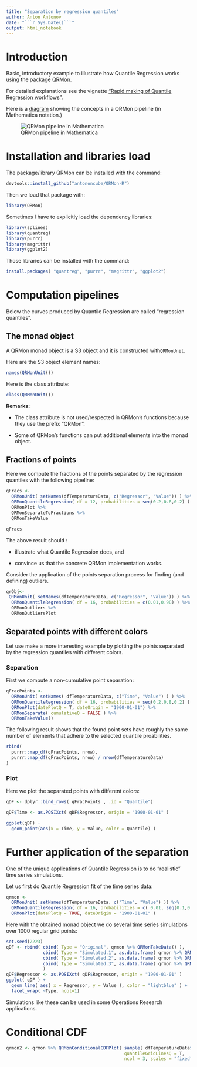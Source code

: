 ```yaml
---
title: "Separation by regression quantiles"
author: Anton Antonov
date: "```r Sys.Date()```"
output: html_notebook
---
```


# Introduction

Basic, introductory example to illustrate how Quantile Regression works using the package 
[QRMon](https://github.com/antononcube/QRMon-R).

For detailed explanations see the vignette 
["Rapid making of Quantile Regression workflows"](https://htmlpreview.github.io/?https://github.com/antononcube/QRMon-R/blob/master/notebooks/rapid-making-of-qr-workflows.html).

Here is a 
[diagram](https://github.com/antononcube/MathematicaForPrediction/raw/master/MarkdownDocuments/Diagrams/A-monad-for-Quantile-Regression-workflows/QRMon-pipeline.jpg)
showing the concepts in a QRMon pipeline (in Mathematica notation.)

![QRMon pipeline in Mathematica](https://github.com/antononcube/MathematicaForPrediction/raw/master/MarkdownDocuments/Diagrams/A-monad-for-Quantile-Regression-workflows/QRMon-pipeline.jpg)

# Installation and libraries load

The package/library QRMon can be installed with the command:

```r
devtools::install_github("antononcube/QRMon-R")
```

Then we load that package with:

```r
library(QRMon)
```

Sometimes I have to explicitly load the dependency libraries:

```r
library(splines)
library(quantreg)
library(purrr)
library(magrittr)
library(ggplot2)
```

Those libraries can be installed with the command:

```r
install.packages( "quantreg", "purrr", "magrittr", "ggplot2")
```


# Computation pipelines

Below the curves produced by Quantile Regression are called "regression quantiles".

## The monad object

A QRMon monad object is a S3 object and it is constructed with`QRMonUnit`.

Here are the S3 object element names: 

```r
names(QRMonUnit())
```

Here is the class attribute:

```r
class(QRMonUnit())
```

**Remarks:**

- The class attribute is not used/respected in QRMon's functions because they use the prefix "QRMon".

- Some of QRMon's functions can put additional elements into the monad object.

## Fractions of points 

Here we compute the fractions of the points separated by the regression quantiles with 
the following pipeline:

```r
qFracs <-
  QRMonUnit( setNames(dfTemperatureData, c("Regressor", "Value")) ) %>%      # Get data
  QRMonQuantileRegression( df = 12, probabilities = seq(0.2,0.8,0.2) ) %>%   # Quantile Regression with B-splines
  QRMonPlot %>%                                                              # Plot data and regression quantiles
  QRMonSeparateToFractions %>%                                               # Separate the points and find fractions
  QRMonTakeValue                                                             # Take the value of the monad object
```


```r
qFracs
```

The above result should :

- illustrate what Quantile Regression does, and

- convince us that the concrete QRMon implementation works.

Consider the application of the points separation process for finding (and defining) outliers.

```r
qrObj<-
 QRMonUnit( setNames(dfTemperatureData, c("Regressor", "Value")) ) %>%
  QRMonQuantileRegression( df = 16, probabilities = c(0.01,0.98) ) %>% 
  QRMonOutliers %>% 
  QRMonOutliersPlot
```

## Separated points with different colors 

Let use make a more interesting example by plotting the points separated by the regression quantiles
with different colors.

### Separation

First we compute a non-cumulative point separation:

```r
qFracPoints <-
  QRMonUnit( setNames( dfTemperatureData, c("Time", "Value") ) ) %>%
  QRMonQuantileRegression( df = 16, probabilities = seq(0.2,0.8,0.2) ) %>%
  QRMonPlot(datePlotQ = T, dateOrigin = "1900-01-01") %>%               # Make a date-axis plot
  QRMonSeparate( cumulativeQ = FALSE ) %>%                              # Non-cumulative point sets
  QRMonTakeValue()
```

The following result shows that the found point sets have roughly the same number of elements that adhere 
to the selected quantile proabilities.

```r
rbind(
  purrr::map_df(qFracPoints, nrow),
  purrr::map_df(qFracPoints, nrow) / nrow(dfTemperatureData)
)
```

### Plot

Here we plot the separated points with different colors:

```r
qDF <- dplyr::bind_rows( qFracPoints , .id = "Quantile")

qDF$Time <- as.POSIXct( qDF$Regressor, origin = "1900-01-01" )

ggplot(qDF) + 
  geom_point(aes(x = Time, y = Value, color = Quantile) )
```

# Further application of the separation

One of the unique applications of Quantile Regression is to do "realistic" time series simulations. 

Let us first do Quantile Regression fit of the time series data:

```r
qrmon <-
  QRMonUnit( setNames(dfTemperatureData, c("Time", "Value") )) %>% 
  QRMonQuantileRegression( df = 16, probabilities = c( 0.01, seq(0.1,0.9,0.1), 0.99) ) %>% 
  QRMonPlot(datePlotQ = TRUE, dateOrigin = "1900-01-01" )
```

Here with the obtained monad object we do several time series simulations over 1000 regular grid points:

```r
set.seed(2223)
qDF <- rbind( cbind( Type = "Original", qrmon %>% QRMonTakeData() ),
              cbind( Type = "Simulated.1", as.data.frame( qrmon %>% QRMonSimulate(1000) %>% QRMonTakeValue() )),
              cbind( Type = "Simulated.2", as.data.frame( qrmon %>% QRMonSimulate(1000) %>% QRMonTakeValue() )),
              cbind( Type = "Simulated.3", as.data.frame( qrmon %>% QRMonSimulate(1000) %>% QRMonTakeValue() ))
              )
qDF$Regressor <- as.POSIXct( qDF$Regressor, origin = "1900-01-01" )
ggplot( qDF ) +
  geom_line( aes( x = Regressor, y = Value ), color = "lightblue" ) +
  facet_wrap( ~Type, ncol=1)
```

Simulations like these can be used in some Operations Research applications.

# Conditional CDF

```r
qrmon2 <- qrmon %>% QRMonConditionalCDFPlot( sample( dfTemperatureData$Time, 12), 
                                             quantileGridLinesQ = T, 
                                             ncol = 3, scales = "fixed" )
```


